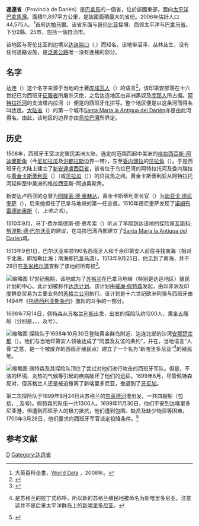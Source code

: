 {{Link style|time=2015-12-13T15:42:32+00:00}}
{{Infobox settlement
| name = 达连省
| native_name = Provincia de Darién
| native_name_lang = es
| settlement_type = 省
| image_skyline = La palma, Darién.jpg
| image_alt =
| image_caption = 达连省首都 拉帕尔马
| image_flag =Bandera de la Provincia de Darién.svg
| flag_alt =
| image_seal = 
| seal_alt =
| image_shield = 
| shield_alt =
| nickname =
| motto =
| image_map = Darien in Panama.svg
| map_alt =
| map_caption = 达连省在巴拿马的位置
| pushpin_map =
| pushpin_label_position =
| pushpin_map_alt =
| pushpin_map_caption =
| latd = 8  |latm = 25  |lats =  |latNS = N 
| longd = 78 |longm = 09  |longs =  |longEW = W
| coor_pinpoint = 
| coordinates_type = 
| coordinates_display = inline,title
| coordinates_footnotes =
| subdivision_type = 国家
| subdivision_name = 巴拿马
| seat_type = 省府
| seat = 
| established_title = 设省
| established_date = 1822
| founder =
| government_footnotes =
| leader_party =
| leader_title = 
| leader_name = 
| unit_pref = Metric<!-- or US or UK -->
| area_footnotes =
| area_total_km2 = 11892.5
| area_land_km2 =
| area_water_km2 =
| area_water_percent =
| area_note = 
| elevation_footnotes =
| elevation_max_m = 2280
| elevation_min_m = 0
| population_footnotes =
| population_total = 48378
| population_as_of = 2010年普查
| population_density_km2 = auto
| population_demonym = 
| population_note = 普查
| timezone1 = [[北美东部时区|北美东部时区]]
| utc_offset1 = -5
| timezone1_DST =
| utc_offset1_DST =
| postal_code_type =
| postal_code =
| area_code_type =
| area_code = 
| iso_code = PA-5
| website = 
| footnotes = 
}}

'''達連省'''（Provincia de Darién）是[[巴拿馬|巴拿馬]]的一個省，位於該國東部，面向[[太平洋|太平洋]][[巴拿馬灣|巴拿馬灣]]。面積11,897平方公里，是該國面積最大的省份。2006年估計人口44,575人。<ref>大英百科全書，[http://www.britannica.com/new-multimedia/pdf/wordat156.pdf World Data] {{Wayback|url=http://www.britannica.com/new-multimedia/pdf/wordat156.pdf |date=20140502032047 }}，2008年。</ref>首府[[拉帕爾馬_(巴拿馬)|达帕马爾]]。该省东面与[[哥伦比亚|哥伦比亚]]接壤，西邻太平洋与[[巴拿马省|巴拿马省]]。下分2縣、25市，包括一個自治市。

该地区与哥伦比亚的边境以[[达连隘口|达连隘口]]（{{lang|en|Darién Gap}},{{lang-es|Región del Darién}}）而知名，该地带沼泽、丛林丛生，没有任何道路设施，是[[泛美公路|泛美公路]]唯一没有连接的部分。

== 名字 ==
达连（{{lang|es|Darién}}）这个名字来源于当地的土著[[库埃瓦人|库埃瓦人]]（{{lang|en|Cueva}}）的语言<ref name=romoli>{{cite book|last=Romoli|first=Kathleen|title=Los de la Lengua de Cueva: los grupos indígenas del istmo oriental en la época de la conquista española|year=1987|publisher=Instituto Colombiano de Antropología|location=Bogotá, Colombia|isbn=958601116X|edition=1a ed.}}</ref>，该印第安部落在十六世纪已为西班牙[[征服者|征服者]]所屠杀灭绝，之后达连地区由非洲黑奴及[[库那族|库那人]]所占据。[[阿特拉托河|阿特拉托河]]的支流塔内拉河（{{lang|en|Tanela River}}）便是{{lang|es|Darién}}的西班牙化拼写。整个地区便是以这条河而得名叫达连。[[大陆省|大陆省]]（{{lang-es|Reino de Tierra Firme}}）的第一个城市[[:en:Santa_María_la_Antigua_del_Darién|Santa María la Antigua del Darién]]亦是由此河得名。由此，该地区的边界亦由[[烏拉巴灣|烏拉巴灣]]所界定。

== 历史 ==
1508年，西班牙王室决定殖民美洲大陆，选定的范围西起中美洲的[[格拉西亞斯-阿迪奧斯角|格拉西亞斯-阿迪奧斯角]]（今[[尼加拉瓜|尼加拉瓜]]及[[洪都拉斯|洪都拉斯]]边界一带），东至[[委内瑞拉|委内瑞拉]]的[[贝拉角|贝拉角]]（{{lang|es|Cabo de la Vela}}）。于是西班牙在大陆上建立了[[新安達盧西亞省|新安達盧西亞省]]，该省位于乌拉巴湾的阿特拉托河及委内瑞拉与[[黄金卡斯蒂利亚|黄金卡斯蒂利亚]]（{{lang|es|Castilla del Oro}}）（或[[贝拉瓜|贝拉瓜]]（{{lang|es|Veragua}}））的贝拉角之间。黄金卡斯蒂利亚从阿特拉托河延伸至中美洲的格拉西亚斯-阿迪奥斯角。

新安达卢西亚的总督为[[阿隆索·德·奥赫达|阿隆索·德·奥赫达]]，黄金卡斯蒂利亚长官（{{lang|en|mayor}}）为[[迪亚戈·德尼奎萨|迪亚戈·德尼奎萨]]（{{lang|es|Diego de Nicuesa}}），后来他担任了巴拿马地峡的第一任总督。1510年德尼奎萨发现了[[诺姆布雷德迪奥斯|诺姆布雷德迪奥斯]]（{{lang|es|Nombre de Dios}}，''上帝之名''）。

1510年9月，马丁·费尔南德斯·德·恩希索（{{llang|es|Martín Fernández de Enciso}}）听从了早期到达该地的探险家[[瓦斯科·努涅斯·德·巴尔沃亚|瓦斯科·努涅斯·德·巴尔沃亚]]的建议，在乌拉巴湾西部建立了[[:en:Santa_María_la_Antigua_del_Darién|Santa María la Antigua del Darién]]城。

1513年9也1日，巴尔沃亚率领190名西班牙人和千余印第安人前往寻找南海（相对于北海，即加勒比海；南海即[[巴拿马湾|巴拿马湾]]）。1513年9月25日，他见到了南海，并于29日在[[圣米格尔湾|圣米格尔湾]]宣称了该地的所有权<ref>{{cite web |url=http://www.contraloria.gob.pa/dec/Publicaciones/17-03-02/datos.pdf |title=General Information and Historical-2007 |publisher=Comptroller General of the Republic |accessdate=2010-05-28 |deadurl=yes |archiveurl=https://web.archive.org/web/20091113214330/http://www.contraloria.gob.pa/dec/Publicaciones/17-03-02/datos.pdf |archivedate=2009-11-13 }}</ref>。

[[File:Flag_of_the_Company_of_Scotland_Trading_to_Africa_and_the_Indies.svg|缩略图]]
17世纪晚期，该地成为了[[苏格兰|苏格兰]]在巴拿马地峡（特别是达连地区）殖民计划的中心。此计划被称作[[达连计划|达连计划]]。该计划由[[威廉·佩特森_(銀行家)|威廉·佩特森]]发起，由以非洲及印度群岛贸易为主要业务的[[苏格兰公司|苏格兰公司]]执行。该计划是十六世纪欧洲列强与西班牙由1494年《[[托德西利亚斯条约|托德西利亚斯条约]]》激起的斗争的一部分。

1698年7月14日，佩特森从苏格兰[[利斯_(愛丁堡)|利斯]]出发，出发的探险队约1200人，乘坐五艘船（分别是''{{lang|en|Saint Andrew}}''，''{{lang|en|Caledonia}}''，''{{lang|en|Unicorn}}''，''{{lang|en|Dolphin}}''及''{{lang|en|Endeavour}}''号）。

[[File:Darien_colony.png|缩略图]]
探险队于1698年10月30日登陆黄金群岛附近、达连北部的沙湾[[安那楚库那|安那楚库那]]（{{lang|es|Anachucuna}}）。他们与当地印第安人领袖达成了“同盟及友谊的条约”，并在{{link-en|阿可拉|Acla}}，当地语言“人骨”之意，是一个被废弃的西班牙殖民点）建立了一个名为“新喀里多尼亚”<ref>{{lang|en|Caledonia}}是苏格兰的拉丁式称呼，所以新的苏格兰殖民地被命名为新喀里多尼亚。注意这并不是后来太平洋群岛上的[[新喀里多尼亚|新喀里多尼亚]]。</ref>的殖民地。

[[File:New_Caledonia_in_Darien.jpg|缩略图]]
佩特森及其探险队顶住了尝试对他们进行攻击的西班牙军队。但是，不洁的环境、炎热的气候等引起的疾病破坏了他们的远征。1699年6月，尽管佩特森反对，但苏格兰人还是被迫撤离了新喀里多尼亚，撤退到了[[牙买加|牙买加]]。

第二次探险队于1699年9月24日从苏格兰的[[克萊德河|克萊德河]]港出发，一共四艘船（包括{{lang|en|Rising Sun}}，{{lang|en|Hamilton}}, {{lang|en|Hope of Boroughstonness}}及{{lang|en|Company's Hope}}号)。佩特森的队伍一共1300人。1699年11月30日，他们平安到达喀里多尼亚港，但遭到西班牙人的极力抵抗，他们遭到包围、缺员及缺少物资等困难。1700年3月28日，他们要求向西班牙军官谈定投降条件。<ref>{{cite web |url=http://bibliotecavirtual.clacso.org.ar/ar/libros/tar113/munoz.rtf |title=The Scottish colony in Darien: Historical Overview |editor1=Maria Rosa Muñoz |editor2=Armando Muñoz Finch |date=2010-06-11 |accessdate=2012-05-01 |archive-date=2013-10-22 |archive-url=https://web.archive.org/web/20131022225041/http://bibliotecavirtual.clacso.org.ar/ar/libros/tar113/munoz.rtf |dead-url=no }}</ref>
{{clr}}

== 参考文献 ==
{{Reflist}}

{{巴拿馬行政區劃}}

{{Darién_Province}}

[[Category:巴拿馬行政區劃|D]]
[[Category:达连省|Category:达连省]]